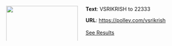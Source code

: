 :::: {.columns .center}
::: {.column width="40%"}
![](figures/vsrikrish-poll.png){fig-alt="Poll Everywhere QR Code" fig-align="center" width="100%"}
:::
::: {.column width=60%}
**Text**: VSRIKRISH to 22333

**URL**: [https://pollev.com/vsrikrish](https://pollev.com/vsrikrish)
<br><br>
[See Results](https://www.polleverywhere.com/multiple_choice_polls/qKeig0hHShZYHAOmvZtZm?preview=true&controls=none){preview-link="true"}
:::
::::
